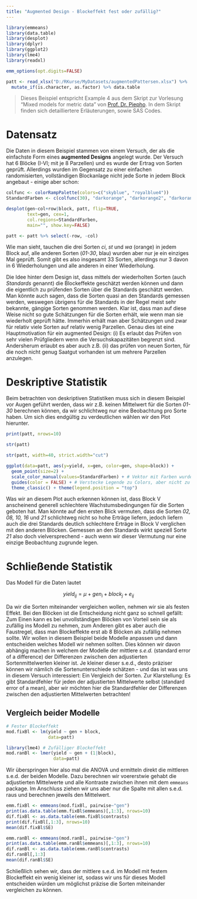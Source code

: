 ```yaml
---
title: "Augmented Design - Blockeffekt fest oder zufällig?"
---
```

```r
library(emmeans)
library(data.table)
library(desplot)
library(dplyr)
library(ggplot2)
library(lme4)
library(readxl)

emm_options(opt.digits=FALSE)

patt <- read_xlsx("D:/RKurse/MyDatasets/augmentedPattersen.xlsx") %>%
  mutate_if(is.character, as.factor) %>% data.table
```

> Dieses Beispiel entspricht Example 4 aus dem Skript zur Vorlesung "Mixed models for metric data" von [Prof. Dr. Piepho](https://biostatistik.uni-hohenheim.de/en/116899/hans-peter-piepho-en). In dem Skript finden sich detailliertere Erläuterungen, sowie SAS Codes.

# Datensatz
Die Daten in diesem Beispiel stammen von einem Versuch, der als die einfachste Form eines **augmented Designs** angelegt wurde. Der Versuch hat 6 Blöcke (I-VI; mit je 8 Parzellen) und es wurde der Ertrag von Sorten geprüft. Allerdings wurden im Gegensatz zu einer einfachen randomisierten, vollständigen Blockanlage nicht jede Sorte in jedem Block angebaut - einige aber schon:

```r
colfunc <- colorRampPalette(colors=c("skyblue", "royalblue4"))
StandardFarben <- c(colfunc(30), "darkorange", "darkorange2", "darkorange3")

desplot(gen~col+row|block, patt, flip=TRUE,
        text=gen, cex=1,
        col.regions=StandardFarben,
        main="", show.key=FALSE)

patt <- patt %>% select(-row, -col)
```

Wie man sieht, tauchen die drei Sorten *ci*, *st* und *wa* (orange) in jedem Block auf, alle anderen Sorten (*01-30*, blau) wurden aber nur je ein einziges Mal geprüft. Somit gibt es also insgesamt 33 Sorten, allerdings nur 3 davon in 6 Wiederholungen und alle anderen in einer Wiederholung. 

Die Idee hinter dem Design ist, dass mittels der wiederholten Sorten (auch *Standards* genannt) die Blockeffekte geschätzt werden können und dann die eigentlich zu prüfenden Sorten über die Standards geschätzt werden. Man könnte auch sagen, dass die Sorten quasi an den Standards gemessen werden, weswegen übrigens für die Standards in der Regel meist sehr bekannte, gängige Sorten genommen werden. Klar ist, dass man auf diese Weise nicht so gute Schätzungen für die Sorten erhält, wie wenn man sie wiederholt geprüft hätte. Immerhin erhält man aber Schätzungen und zwar für relativ viele Sorten auf relativ wenig Parzellen. Genau dies ist eine Hauptmotivation für ein augmented Design: (i) Es erlaubt das Prüfen von sehr vielen Prüfgliedern wenn die Versuchskapazitäten begrenzt sind. Andersherum erlaubt es aber auch z.B. (ii) das prüfen von neuen Sorten, für die noch nicht genug Saatgut vorhanden ist um mehrere Parzellen anzulegen.

# Deskriptive Statistik
Beim betrachten von deskriptiven Statistiken muss sich in diesem Beispiel vor Augen geführt werden, dass wir z.B. keinen Mittelwert für die Sorten *01-30* berechnen können, da wir schlichtweg nur eine Beobachtung pro Sorte haben. Um sich dies endgültig zu verdeutlichen wählen wir den Plot hierunter. 

<div class = "row"> <div class = "col-md-6">
```r
print(patt, nrows=10)
```
</div> <div class = "col-md-6">
```r
str(patt)
```
```r
str(patt, width=40, strict.width="cut")
```
</div> </div>

```r
ggplot(data=patt, aes(y=yield, x=gen, color=gen, shape=block)) +
  geom_point(size=2) +
  scale_color_manual(values=StandardFarben) + # Vektor mit Farben wurde vorher definiert
  guides(color = FALSE) + # Verstecke Legende zu Colors, aber nicht zu Shapes
  theme_classic() + theme(legend.position = "top")
```

Was wir an diesem Plot auch erkennen können ist, dass  Block V anscheinend generell schlechtere Wachstumsbedingungen für die Sorten geboten hat. Man könnte auf den ersten Blick vermuten, dass die Sorten *02, 08, 10, 16* und *21* schlichtweg nicht so hohe Erträge liefern, jedoch liefern auch die drei Standards deutlich schlechtere Erträge in Block V verglichen mit den anderen Blöcken. Gemessen an den Standards wirkt speziell Sorte *21* also doch vielversprechend - auch wenn wir dieser Vermutung nur eine einzige Beobachtung zugrunde legen.

# Schließende Statistik
Das Modell für die Daten lautet

$$ yield_{ij} = \mu + gen_i + block_j + e_{ij} $$

Da wir die Sorten miteinander vergleichen wollen, nehmen wir sie als festen Effekt. Bei den Blöcken ist die Entscheidung nicht ganz so schnell gefällt: Zum Einen kann es bei unvollständigen Blöcken von Vorteil sein sie als zufällig ins Modell zu nehmen, zum Anderen gibt es aber auch die Faustregel, dass man Blockeffekte erst ab 8 Blöcken als zufällig nehmen sollte. Wir wollen in diesem Beispiel beide Modelle anpassen und dann entscheiden welches Modell wir nehmen sollten. Dies können wir davon abhängig machen in welchem der Modelle der mittlere *s.e.d.* (standard error of a difference) der Differenzen zwischen den adjustierten Sortenmittelwerten kleiner ist. Je kleiner dieser s.e.d., desto präziser können wir nämlich die Sortenunterschiede schätzen - und das ist was uns in diesem Versuch interessiert: Ein Vergleich der Sorten. Zur Klarstellung: Es gibt Standardfehler für jeden der adjustierten Mittelwerte selbst (standard error of a mean), aber wir möchten hier die Standardfehler der Differenzen zwischen den adjustierten Mittelwerten betrachten!

## Vergleich beider Modelle

<div class = "row"> <div class = "col-md-6">
```r
# Fester Blockeffekt
mod.fixBl <- lm(yield ~ gen + block, 
                data=patt)
```
</div> <div class = "col-md-6">
```r
library(lme4) # Zufälliger Blockeffekt
mod.ranBl <- lmer(yield ~ gen + (1|block), 
                  data=patt)
```
</div> </div>

Wir überspringen hier also mal die ANOVA und ermitteln direkt die mittleren s.e.d. der beiden Modelle. Dazu berechnen wir voererstwie gehabt die adjustierten Mittelwerte und alle Kontraste zwischen ihnen mit dem `emmeans` package. Im Anschluss ziehen wir uns aber nur die Spalte mit allen s.e.d. raus und berechnen jeweils den Mittelwert.

<div class = "row"> <div class = "col-md-6">
```r
emm.fixBl <- emmeans(mod.fixBl, pairwise~"gen")
print(as.data.table(emm.fixBl$emmeans)[,1:3], nrows=10)
dif.fixBl <- as.data.table(emm.fixBl$contrasts)
print(dif.fixBl[,1:3], nrows=10)
mean(dif.fixBl$SE)
```
</div> <div class = "col-md-6">
```r
emm.ranBl <- emmeans(mod.ranBl, pairwise~"gen")
print(as.data.table(emm.ranBl$emmeans)[,1:3], nrows=10)
dif.ranBl <- as.data.table(emm.ranBl$contrasts)
dif.ranBl[,1:3]
mean(dif.ranBl$SE)
```
</div> </div>

Schließlich sehen wir, dass der mittlere s.e.d. im Modell mit festem Blockeffekt ein wenig kleiner ist, sodass wir uns für dieses Modell entscheiden würden um möglichst präzise die Sorten miteinander vergleichen zu können.